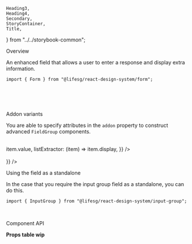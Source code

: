     Heading3,
    Heading4,
    Secondary,
    StoryContainer,
    Title,
} from "../../storybook-common";

<Meta title="Form/FieldGroup" component={Form.FieldGroup} />

<Title>Form.FieldGroup</Title>

<Secondary>Overview</Secondary>

An enhanced field that allows a user to enter a response and display extra information.

```tsx
import { Form } from "@lifesg/react-design-system/form";
```

<Canvas>
    <Story name="FieldGroup">
        <StoryContainer>
            <Container>
                <Form.FieldGroup
                    label="This is the field group"
                    placeholder="Enter an amount"
                    addon={{ value: "$" }}
                />
                <br />
                <Form.FieldGroup
                    label="This is the disabled state"
                    placeholder="Enter an amount"
                    addon={{ value: "$" }}
                    disabled
                />
                <br />
                <Form.FieldGroup
                    label="This is the error state"
                    placeholder="Enter an amount"
                    addon={{ value: "$" }}
                    errorMessage="Input is required"
                />
                <br />
            </Container>
        </StoryContainer>
    </Story>
</Canvas>

<Heading3>Addon variants</Heading3>

You are able to specify attributes in the `addon` property to construct advanced `FieldGroup` components.

<Preview>
    <Story name="With different addons">
        <StoryContainer>
            <Container>
                <Form.FieldGroup
                    label="With a static addon"
                    placeholder="Enter an amount"
                    addon={{ value: "$" }}
                />
                <br />
                <Form.FieldGroup
                    label="With a list addon"
                    placeholder="Enter something"
                    addon={{
                        placeholder: "Select",
                        type: "list",
                        listItems: [
                            { value: "SG", display: "Singapore" },
                            { value: "US", display: "United States" },
                            { value: "UK", display: "United Kingdom" },
                            { value: "JP", display: "Japan" },
                        ],
                        valueExtractor: (item) => item.value,
                        listExtractor: (item) => item.display,
                    }}
                />
                <br />
                <Form.FieldGroup
                    label="With a static addon on the right"
                    placeholder="Enter an amount"
                    addon={{ value: "kg", position: "right" }}
                />
                <br />
                <Form.FieldGroup
                    label="With a custom addon"
                    placeholder="Enter something"
                    addon={{ type: "custom", children: <Icon type="search" /> }}
                />
            </Container>
        </StoryContainer>
    </Story>
</Preview>

<Heading3>Using the field as a standalone</Heading3>

In the case that you require the input group field as a standalone, you can do this.

```tsx
import { InputGroup } from "@lifesg/react-design-system/input-group";
```

<Preview>
    <Story name="Standalone usage">
        <StoryContainer>
            <Container>
                <InputGroup
                    placeholder="Enter an amount"
                    addon={{ value: "$" }}
                />
                <br />
            </Container>
        </StoryContainer>
    </Story>
</Preview>

<Secondary>Component API</Secondary>

<!-- TODO: -->

**Props table wip**
